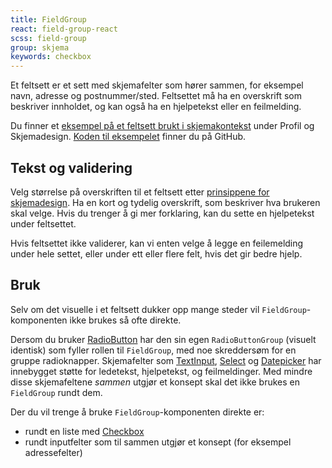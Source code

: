 ```yaml
---
title: FieldGroup
react: field-group-react
scss: field-group
group: skjema
keywords: checkbox
---
```



<Ingress>
    Et feltsett er et sett med skjemafelter som hører sammen, for eksempel navn, adresse og postnummer/sted. Feltsettet
    må ha en overskrift som beskriver innholdet, og kan også ha en hjelpetekst eller en feilmelding.
</Ingress>

<ComponentExample
    title="FieldGroup"
    component={FieldGroupExample}
    knobs={fieldGroupExampleKnobs}
    codeExample={fieldGroupExampleCode}
/>

Du finner et [eksempel på et feltsett brukt i skjemakontekst](/demoer/skjemavalidering/) under Profil og Skjemadesign. [Koden til eksempelet](https://github.com/fremtind/jokul/blob/main/portal/src/pages/demoer/skjemavalidering.tsx) finner du på GitHub.

## Tekst og validering

Velg størrelse på overskriften til et feltsett etter [prinsippene for skjemadesign](/profil/skjemadesign). Ha en kort og tydelig overskrift, som beskriver hva brukeren skal velge. Hvis du trenger å gi mer forklaring, kan du sette en hjelpetekst under feltsettet.

Hvis feltsettet ikke validerer, kan vi enten velge å legge en feilemelding under hele settet, eller under ett eller flere felt, hvis det gir bedre hjelp.

## Bruk

Selv om det visuelle i et feltsett dukker opp mange steder vil `FieldGroup`-komponenten ikke brukes så ofte direkte.

Dersom du bruker [RadioButton](/komponenter/radiobutton) har den sin egen `RadioButtonGroup` (visuelt identisk) som fyller rollen til `FieldGroup`, med noe skreddersøm for en gruppe radioknapper. Skjemafelter som [TextInput](/komponenter/textinput), [Select](/komponenter/select) og [Datepicker](/komponenter/datepicker) har innebygget støtte for ledetekst, hjelpetekst, og feilmeldinger. Med mindre disse skjemafeltene _sammen_ utgjør et konsept skal det ikke brukes en `FieldGroup` rundt dem.

Der du vil trenge å bruke `FieldGroup`-komponenten direkte er:

-   rundt en liste med [Checkbox](/komponenter/checkbox)
-   rundt inputfelter som til sammen utgjør et konsept (for eksempel adressefelter)
